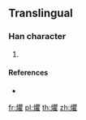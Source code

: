 {{character info/new}}
==Translingual==

===Han character===
{{Han char|rn=86|rad=火|as=18|sn=22|four=|canj=FBUG|ids=⿰火瞿}}

# {{defn|Han|sort=火18}}

====References====
* {{Han ref|kx=0688.021|dkj=49268|dj=1099.210|hdz=32249.061|uh=7220|ud=29216}}

[[fr:爠]]
[[pl:爠]]
[[th:爠]]
[[zh:爠]]